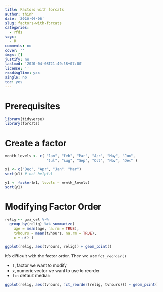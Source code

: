 ```yaml
---
title: Factors with forcats
author: thinh
date: '2020-04-08'
slug: factors-with-forcats
categories:
  - rfds
tags:
  - R
comments: no
cover: ''
imgs: []
justify: no
lastmod: '2020-04-08T21:49:58+07:00'
license: ''
readingTime: yes
single: no
toc: yes
---
```

# Prerequisites

```r
library(tidyverse)
library(forcats)
```

# Create a factor

```r
month_levels <- c( "Jan", "Feb", "Mar", "Apr", "May", "Jun", 
                   "Jul", "Aug", "Sep", "Oct", "Nov", "Dec" )
```

```r
x1 <- c("Dec", "Apr", "Jan", "Mar")
sort(x1) # not helpful
```

```r
y1 <- factor(x1, levels = month_levels)
sort(y1)
```

# Modifying Factor Order

```r
relig <- gss_cat %>%
  group_by(relig) %>% summarize(
    age = mean(age, na.rm = TRUE),
    tvhours = mean(tvhours, na.rm = TRUE),
    n = n() )

ggplot(relig, aes(tvhours, relig)) + geom_point()
```

It's difficult with the factor order. Then we use `fct_reorder()`

- `f`, factor we want to modify 
- `x`, numeric vector we want to use to reorder 
- `fun` default median 

```r
ggplot(relig, aes(tvhours, fct_reorder(relig, tvhours))) + geom_point()
```


